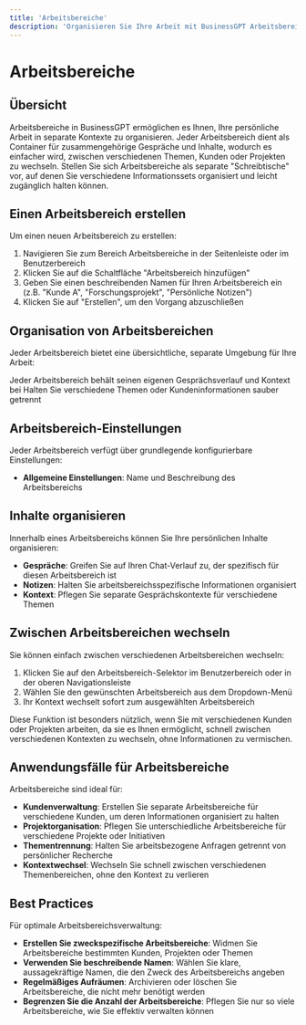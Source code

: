 ```yaml
---
title: 'Arbeitsbereiche'
description: 'Organisieren Sie Ihre Arbeit mit BusinessGPT Arbeitsbereichen'
---
```


# Arbeitsbereiche

## Übersicht

Arbeitsbereiche in BusinessGPT ermöglichen es Ihnen, Ihre persönliche Arbeit in separate Kontexte zu organisieren. Jeder Arbeitsbereich dient als Container für zusammengehörige Gespräche und Inhalte, wodurch es einfacher wird, zwischen verschiedenen Themen, Kunden oder Projekten zu wechseln. Stellen Sie sich Arbeitsbereiche als separate "Schreibtische" vor, auf denen Sie verschiedene Informationssets organisiert und leicht zugänglich halten können.

## Einen Arbeitsbereich erstellen

Um einen neuen Arbeitsbereich zu erstellen:

1. Navigieren Sie zum Bereich Arbeitsbereiche in der Seitenleiste oder im Benutzerbereich
2. Klicken Sie auf die Schaltfläche "Arbeitsbereich hinzufügen"
3. Geben Sie einen beschreibenden Namen für Ihren Arbeitsbereich ein (z.B. "Kunde A", "Forschungsprojekt", "Persönliche Notizen")
4. Klicken Sie auf "Erstellen", um den Vorgang abzuschließen

## Organisation von Arbeitsbereichen

Jeder Arbeitsbereich bietet eine übersichtliche, separate Umgebung für Ihre Arbeit:

<CardGroup cols={2}>
  <Card title="Persönlicher Kontext" icon="user">
    Jeder Arbeitsbereich behält seinen eigenen Gesprächsverlauf und Kontext bei
  </Card>
  <Card title="Thementrennung" icon="folder">
    Halten Sie verschiedene Themen oder Kundeninformationen sauber getrennt
  </Card>
</CardGroup>

## Arbeitsbereich-Einstellungen

Jeder Arbeitsbereich verfügt über grundlegende konfigurierbare Einstellungen:

- **Allgemeine Einstellungen**: Name und Beschreibung des Arbeitsbereichs

## Inhalte organisieren

Innerhalb eines Arbeitsbereichs können Sie Ihre persönlichen Inhalte organisieren:

- **Gespräche**: Greifen Sie auf Ihren Chat-Verlauf zu, der spezifisch für diesen Arbeitsbereich ist
- **Notizen**: Halten Sie arbeitsbereichsspezifische Informationen organisiert
- **Kontext**: Pflegen Sie separate Gesprächskontexte für verschiedene Themen

## Zwischen Arbeitsbereichen wechseln

Sie können einfach zwischen verschiedenen Arbeitsbereichen wechseln:

1. Klicken Sie auf den Arbeitsbereich-Selektor im Benutzerbereich oder in der oberen Navigationsleiste
2. Wählen Sie den gewünschten Arbeitsbereich aus dem Dropdown-Menü
3. Ihr Kontext wechselt sofort zum ausgewählten Arbeitsbereich

Diese Funktion ist besonders nützlich, wenn Sie mit verschiedenen Kunden oder Projekten arbeiten, da sie es Ihnen ermöglicht, schnell zwischen verschiedenen Kontexten zu wechseln, ohne Informationen zu vermischen.

## Anwendungsfälle für Arbeitsbereiche

Arbeitsbereiche sind ideal für:

- **Kundenverwaltung**: Erstellen Sie separate Arbeitsbereiche für verschiedene Kunden, um deren Informationen organisiert zu halten
- **Projektorganisation**: Pflegen Sie unterschiedliche Arbeitsbereiche für verschiedene Projekte oder Initiativen
- **Thementrennung**: Halten Sie arbeitsbezogene Anfragen getrennt von persönlicher Recherche
- **Kontextwechsel**: Wechseln Sie schnell zwischen verschiedenen Themenbereichen, ohne den Kontext zu verlieren

## Best Practices

Für optimale Arbeitsbereichsverwaltung:

- **Erstellen Sie zweckspezifische Arbeitsbereiche**: Widmen Sie Arbeitsbereiche bestimmten Kunden, Projekten oder Themen
- **Verwenden Sie beschreibende Namen**: Wählen Sie klare, aussagekräftige Namen, die den Zweck des Arbeitsbereichs angeben
- **Regelmäßiges Aufräumen**: Archivieren oder löschen Sie Arbeitsbereiche, die nicht mehr benötigt werden
- **Begrenzen Sie die Anzahl der Arbeitsbereiche**: Pflegen Sie nur so viele Arbeitsbereiche, wie Sie effektiv verwalten können
